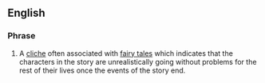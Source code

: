 ==English==
===Phrase===
#A [[cliche]] often associated with [[fairy tale]]s which indicates that the characters in the story are unrealistically going without problems for the rest of their lives once the events of the story end.